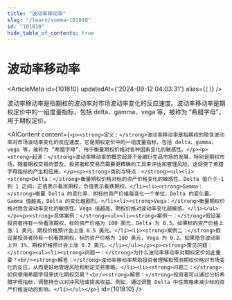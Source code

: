```yaml
---
title: "波动率移动率"
slug: "/learn/vomma-101810"
id: "101810"
hide_table_of_contents: true
---
```



# 波动率移动率

<ArticleMeta id={101810} updatedAt={'2024-09-12 04:03:31'} alias={`[]`} />
<div className='border-solid border-b border-t-0 my-4 border-[var(--ifm-color-gray-300)]' />

波动率移动率是指期权的波动率对市场波动率变化的反应速度。波动率移动率是期权定价中的一组度量指标，包括 delta、gamma、vega 等，被称为 “希腊字母”，用于期权定价。

<AIContent content={`<p><strong>定义：</strong>波动率移动率是指期权的隐含波动率对市场波动率变化的反应速度。它是期权定价中的一组度量指标，包括 delta、gamma、vega 等，被称为 “希腊字母”，用于衡量期权价格对各种因素变化的敏感性。</p><p><strong>起源：</strong>波动率移动率的概念起源于金融衍生品市场的发展，特别是期权市场。随着期权交易的普及，投资者和交易员需要更精确的工具来评估和管理风险，这促使了希腊字母指标的产生和应用。</p><p><strong>类别与特点：</strong><ul><li><strong>Delta：</strong>衡量期权价格对标的资产价格变化的敏感性。Delta 值介于-1 到 1 之间，正值表示看涨期权，负值表示看跌期权。</li><li><strong>Gamma：</strong>衡量 Delta 的变化率，即标的资产价格每变化一个单位，Delta 的变化量。Gamma 值越高，Delta 的变化越剧烈。</li><li><strong>Vega：</strong>衡量期权价格对隐含波动率变化的敏感性。Vega 值越高，期权价格对波动率变化越敏感。</li></ul></p><p><strong>具体案例：</strong><ul><li><strong>案例一：</strong>假设某投资者持有一份看涨期权，标的资产价格为 100 美元，Delta 为 0.5。如果标的资产价格上涨 1 美元，期权价格预计会上涨 0.5 美元。</li><li><strong>案例二：</strong>假设某投资者持有一份看跌期权，标的资产价格为 100 美元，Vega 为 0.2。如果隐含波动率上升 1%，期权价格预计会上涨 0.2 美元。</li></ul></p><p><strong>常见问题：</strong><ul><li><strong>问题一：</strong>为什么波动率移动率对期权定价如此重要？<br/><strong>解答：</strong>波动率移动率帮助投资者理解和预测期权价格对市场变化的反应，从而更好地管理风险和制定交易策略。</li><li><strong>问题二：</strong>如何使用希腊字母来优化期权交易？<br/><strong>解答：</strong>投资者可以通过分析希腊字母指标，调整持仓以对冲风险或提高收益。例如，通过调整 Delta 中性策略来减少标的资产价格波动的影响。</li></ul></p>`} id={101810} />
